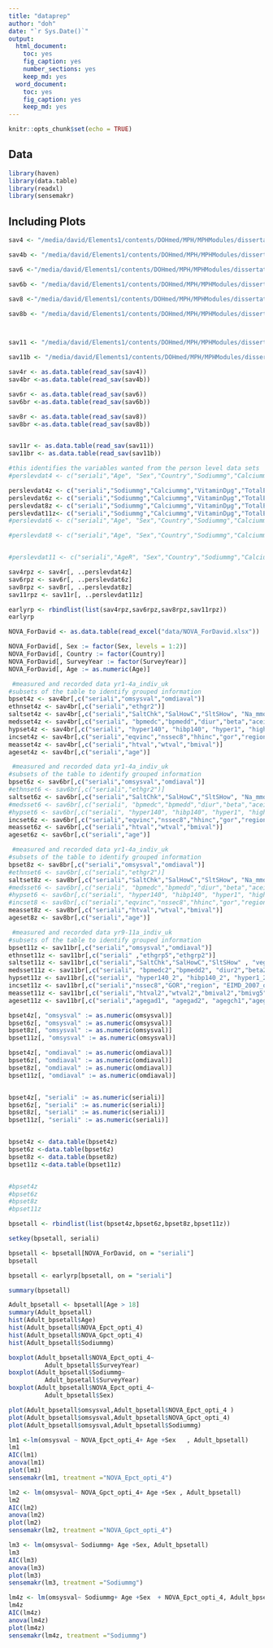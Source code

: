 ```yaml
---
title: "dataprep"
author: "doh"
date: "`r Sys.Date()`"
output: 
  html_document: 
    toc: yes
    fig_caption: yes
    number_sections: yes
    keep_md: yes
  word_document: 
    toc: yes
    fig_caption: yes
    keep_md: yes
---
```


```r
knitr::opts_chunk$set(echo = TRUE)
```

## Data


```r
library(haven)
library(data.table)
library(readxl)
library(sensemakr)
```

## Including Plots



```r
sav4 <- "/media/david/Elements1/contents/DOHmed/MPH/MPHModules/dissertation/alternativequant/upfnabp/data/UKDA-6533-spss/spss/spss25/ndns_rp_yr1-4a_personleveldietarydata_uk_v2.sav"

sav4b <- "/media/david/Elements1/contents/DOHmed/MPH/MPHModules/dissertation/alternativequant/upfnabp/data/UKDA-6533-spss/spss/spss25/ndns_rp_yr1-4a_indiv_uk.sav"

sav6 <-"/media/david/Elements1/contents/DOHmed/MPH/MPHModules/dissertation/alternativequant/upfnabp/data/UKDA-6533-spss/spss/spss25/ndns_rp_yr5-6a_personleveldietarydata_v2.sav"

sav6b <- "/media/david/Elements1/contents/DOHmed/MPH/MPHModules/dissertation/alternativequant/upfnabp/data/UKDA-6533-spss/spss/spss25/ndns_rp_yr5-6a_indiv.sav"

sav8 <-"/media/david/Elements1/contents/DOHmed/MPH/MPHModules/dissertation/alternativequant/upfnabp/data/UKDA-6533-spss/spss/spss25/ndns_rp_yr7-8a_personleveldietarydata.sav"

sav8b <- "/media/david/Elements1/contents/DOHmed/MPH/MPHModules/dissertation/alternativequant/upfnabp/data/UKDA-6533-spss/spss/spss25/ndns_rp_yr7-8a_indiv.sav"



sav11 <- "/media/david/Elements1/contents/DOHmed/MPH/MPHModules/dissertation/alternativequant/upfnabp/data/UKDA-6533-spss/spss/spss25/ndns_rp_yr9-11a_personleveldietarydata_uk_20210831.sav"

sav11b <- "/media/david/Elements1/contents/DOHmed/MPH/MPHModules/dissertation/alternativequant/upfnabp/data/UKDA-6533-spss/spss/spss25/ndns_rp_yr9-11a_indiv_20211020.sav"

sav4r <- as.data.table(read_sav(sav4))
sav4br <-as.data.table(read_sav(sav4b))

sav6r <- as.data.table(read_sav(sav6))
sav6br <-as.data.table(read_sav(sav6b))

sav8r <- as.data.table(read_sav(sav8))
sav8br <-as.data.table(read_sav(sav8b))


sav11r <- as.data.table(read_sav(sav11))
sav11br <- as.data.table(read_sav(sav11b))
```



```r
#this identifies the variables wanted from the person level data sets
#perslevdat4 <- c("seriali","Age", "Sex","Country","Sodiummg","Calciummg","VitaminDµg","TotalEMJ", "Totalsugarsg","Glucoseg","Sucroseg","Fructoseg","Lactoseg","SOFTDRINKSLOWCALORIE","SOFTDRINKSNOTLOWCALORIE", "TEACOFFEEANDWATER")

perslevdat4z <- c("seriali","Sodiummg","Calciummg","VitaminDµg","TotalEMJ")
perslevdat6z <- c("seriali","Sodiummg","Calciummg","VitaminDµg","TotalEMJ")
perslevdat8z <- c("seriali","Sodiummg","Calciummg","VitaminDµg","TotalEMJ")
perslevdat11z<- c("seriali","Sodiummg","Calciummg","VitaminDµg","TotalEMJ")
#perslevdat6 <- c("seriali","Age", "Sex","Country","Sodiummg","Calciummg","VitaminDµg","TotalEMJ", "Totalsugarsg","Glucoseg","Sucroseg","Fructoseg","Lactoseg","SOFTDRINKSLOWCALORIE","SOFTDRINKSNOTLOWCALORIE", "TEACOFFEEANDWATER")

#perslevdat8 <- c("seriali","Age", "Sex","Country","Sodiummg","Calciummg","VitaminDµg","TotalEMJ", "Totalsugarsg","Glucoseg","Sucroseg","Fructoseg","Lactoseg","SOFTDRINKSLOWCALORIE","SOFTDRINKSNOTLOWCALORIE", "TEACOFFEEANDWATER")


#perslevdat11 <- c("seriali","AgeR", "Sex","Country","Sodiummg","Calciummg","VitaminDµg","TotalEMJ", "Totalsugarsg","Glucoseg","Sucroseg","Fructoseg","Lactoseg","SOFTDRINKSLOWCALORIE","SOFTDRINKSNOTLOWCALORIE", "TEACOFFEEANDWATER")

sav4rpz <- sav4r[, ..perslevdat4z]
sav6rpz <- sav6r[, ..perslevdat6z]
sav8rpz <- sav8r[, ..perslevdat8z]
sav11rpz <- sav11r[, ..perslevdat11z]

earlyrp <- rbindlist(list(sav4rpz,sav6rpz,sav8rpz,sav11rpz))
earlyrp

NOVA_ForDavid <- as.data.table(read_excel("data/NOVA_ForDavid.xlsx"))

NOVA_ForDavid[, Sex := factor(Sex, levels = 1:2)]
NOVA_ForDavid[, Country := factor(Country)]
NOVA_ForDavid[, SurveyYear := factor(SurveyYear)]
NOVA_ForDavid[, Age := as.numeric(Age)]
```


```r
 #measured and recorded data yr1-4a_indiv_uk 
#subsets of the table to identify grouped information
bpset4z <- sav4br[,c("seriali","omsysval","omdiaval")]
ethnset4z <- sav4br[,c("seriali","ethgr2")]
saltset4z <- sav4br[,c("seriali","SaltChk","SalHowC","SltSHow", "Na_mmol", "Na_mmol_Corrected" ,"Na_mmol_24h_4_10CLAIM", "Na_mmol_24h_4_10CLAIM_Corrected" ,"vegetarn")]
medsset4z <- sav4br[,c("seriali", "bpmedc","bpmedd","diur","beta","aceinh", "calciumb","obpdrug")]
hypset4z <- sav4br[,c("seriali", "hyper140", "hibp140", "hyper1", "highbp1")]
incset4z <- sav4br[,c("seriali","eqvinc","nssec8","hhinc","gor","region", "EIMD_2007_quintile","EIMD_2010_quintile","EIMD_2015_quintile","EducFin")]
measset4z <- sav4br[,c("seriali","htval","wtval","bmival")]
ageset4z <- sav4br[,c("seriali","age")]
```

```r
 #measured and recorded data yr1-4a_indiv_uk 
#subsets of the table to identify grouped information
bpset6z <- sav6br[,c("seriali","omsysval","omdiaval")]
#ethnset6 <- sav6br[,c("seriali","ethgr2")]
saltset6z <- sav6br[,c("seriali","SaltChk","SalHowC","SltSHow", "Na_mmol", "Na_mmol_Corrected" ,"Na_mmol_24h_4_10CLAIM", "Na_mmol_24h_4_10CLAIM_Corrected" ,"vegetarn")]
#medsset6 <- sav6br[,c("seriali", "bpmedc","bpmedd","diur","beta","aceinh", "calciumb","obpdrug")]
#hypset6 <- sav6br[,c("seriali", "hyper140", "hibp140", "hyper1", "highbp1")]
incset6z <- sav6br[,c("seriali","eqvinc","nssec8","hhinc","gor","region", "EIMD_2007_quintile","EIMD_2010_quintile","EIMD_2015_quintile","EducFin")]
measset6z <- sav6br[,c("seriali","htval","wtval","bmival")]
ageset6z <- sav6br[,c("seriali","age")]
```


```r
 #measured and recorded data yr1-4a_indiv_uk 
#subsets of the table to identify grouped information
bpset8z <- sav8br[,c("seriali","omsysval","omdiaval")]
#ethnset6 <- sav6br[,c("seriali","ethgr2")]
saltset8z <- sav8br[,c("seriali","SaltChk","SalHowC","SltSHow", "Na_mmol", "Na_mmol_Corrected" ,"Na_mmol_24h_4_10CLAIM", "Na_mmol_24h_4_10CLAIM_Corrected" ,"vegetarn")]
#medsset6 <- sav6br[,c("seriali", "bpmedc","bpmedd","diur","beta","aceinh", "calciumb","obpdrug")]
#hypset6 <- sav6br[,c("seriali", "hyper140", "hibp140", "hyper1", "highbp1")]
#incset8 <- sav8br[,c("seriali","eqvinc","nssec8","hhinc","gor","region", "EIMD_2007_quintile","EIMD_2010_quintile","EIMD_2015_quintile","EducFin")]
measset8z <- sav8br[,c("seriali","htval","wtval","bmival")]
ageset8z <- sav8br[,c("seriali","age")]
```


```r
 #measured and recorded data yr9-11a_indiv_uk 
#subsets of the table to identify grouped information
bpset11z <- sav11br[,c("seriali","omsysval","omdiaval")]
ethnset11z <- sav11br[,c("seriali" ,"ethgrp5","ethgrp2")]
saltset11z <- sav11br[,c("seriali","SaltChk","SalHowC","SltSHow" , "vegetarn")]
medsset11z <- sav11br[,c("seriali", "bpmedc2","bpmedd2", "diur2","beta2","aceinh2", "calciumb2","obpdrug2","PregNowB")]
hypset11z <- sav11br[,c("seriali", "hyper140_2", "hibp140_2", "hyper1_2", "highbp1_2")]
incset11z <- sav11br[,c("seriali","nssec8","GOR","region", "EIMD_2007_quintile","EIMD_2010_quintile","EIMD_2015_quintile","educfinh")]
measset11z <- sav11br[,c("seriali","htval2","wtval2","bmival2","bmivg5")]
ageset11z <- sav11br[,c("seriali","agegad1", "agegad2", "agegch1","agegr1","AgeR")]
```



```r
bpset4z[, "omsysval" := as.numeric(omsysval)]
bpset6z[, "omsysval" := as.numeric(omsysval)]
bpset8z[, "omsysval" := as.numeric(omsysval)]
bpset11z[, "omsysval" := as.numeric(omsysval)]

bpset4z[, "omdiaval" := as.numeric(omdiaval)]
bpset6z[, "omdiaval" := as.numeric(omdiaval)]
bpset8z[, "omdiaval" := as.numeric(omdiaval)]
bpset11z[, "omdiaval" := as.numeric(omdiaval)]


bpset4z[, "seriali" := as.numeric(seriali)]
bpset6z[, "seriali" := as.numeric(seriali)]
bpset8z[, "seriali" := as.numeric(seriali)]
bpset11z[, "seriali" := as.numeric(seriali)]



```


```r
bpset4z <- data.table(bpset4z)
bpset6z <-data.table(bpset6z)
bpset8z <- data.table(bpset8z)
bpset11z <-data.table(bpset11z)


#bpset4z 
#bpset6z 
#bpset8z
#bpset11z

bpsetall <- rbindlist(list(bpset4z,bpset6z,bpset8z,bpset11z))

setkey(bpsetall, seriali)

bpsetall <- bpsetall[NOVA_ForDavid, on = "seriali"]
bpsetall

bpsetall <- earlyrp[bpsetall, on = "seriali"] 

```


```r
summary(bpsetall)

Adult_bpsetall <- bpsetall[Age > 18]
summary(Adult_bpsetall)
hist(Adult_bpsetall$Age)
hist(Adult_bpsetall$NOVA_Epct_opti_4)
hist(Adult_bpsetall$NOVA_Gpct_opti_4)
hist(Adult_bpsetall$Sodiummg)
```


```r

boxplot(Adult_bpsetall$NOVA_Epct_opti_4~
          Adult_bpsetall$SurveyYear)
boxplot(Adult_bpsetall$Sodiummg~
          Adult_bpsetall$SurveyYear)
boxplot(Adult_bpsetall$NOVA_Epct_opti_4~
          Adult_bpsetall$Sex)
```


```r
plot(Adult_bpsetall$omsysval,Adult_bpsetall$NOVA_Epct_opti_4 )
plot(Adult_bpsetall$omsysval,Adult_bpsetall$NOVA_Gpct_opti_4)
plot(Adult_bpsetall$omsysval,Adult_bpsetall$Sodiummg)
```



```r
lm1 <-lm(omsysval ~ NOVA_Epct_opti_4+ Age +Sex   , Adult_bpsetall)
lm1
AIC(lm1)
anova(lm1)
plot(lm1)
sensemakr(lm1, treatment ="NOVA_Epct_opti_4")
```


```r
lm2 <- lm(omsysval~ NOVA_Gpct_opti_4+ Age +Sex , Adult_bpsetall)
lm2
AIC(lm2)
anova(lm2)
plot(lm2)
sensemakr(lm2, treatment ="NOVA_Gpct_opti_4")
```


```r
lm3 <- lm(omsysval~ Sodiummg+ Age +Sex, Adult_bpsetall)
lm3
AIC(lm3)
anova(lm3)
plot(lm3)
sensemakr(lm3, treatment ="Sodiummg")
```


```r
lm4z <- lm(omsysval~ Sodiummg+ Age +Sex  + NOVA_Epct_opti_4, Adult_bpsetall)
lm4z
AIC(lm4z)
anova(lm4z)
plot(lm4z)
sensemakr(lm4z, treatment ="Sodiummg")
```